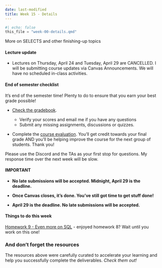 ```yaml
---
date: last-modified
title: Week 15 - Details
---
```


```python
#| echo: false
this_file = "week-00-details.qmd"
```

<!-- overview-block-begin -->

<p class="lead">More on SELECTS and other finishing-up topics</p>
    
<!-- overview-block-end -->

#### Lecture update 

- Lectures on Thursday, April 24 and Tuesday, April 29 are CANCELLED.  I will be submitting course updates
via Canvas Announcements.  We will have no scheduled in-class activities.

#### End of semester checklist

It's end of the semester time! Plenty to do to ensure that you earn your best grade possible!

- [Check the gradebook](https://virginiacommonwealth.instructure.com/courses/113813/gradebook).

	- Verify your scores and email me if you have any questions
	- Submit any missing assignments, discussions or quizzes.

- Complete the [course evaluation](https://virginiacommonwealth.instructure.com/courses/113813/assignments/1081397). You'll get credit towards your final grade AND you'll be helping 
improve the course for the next group of students. Thank you!

Please use the Discord and the TAs as your first stop for questions.  My response time over the next week will be slow.

#### IMPORTANT

* **No late submissions will be accepted.  Midnight, April 29 is the deadline.**

* **Once Canvas closes, it's done. You've still got time to get stuff done!**

* **April 29 is the deadline. No late submissions will be accepted.**


<!-- deliverables-block-begin -->
#### Things to do this week


[Homework 9 - Even more on SQL](https://virginiacommonwealth.instructure.com/courses/113813/assignments/1072349) - enjoyed homework 8? Wait until you work on this one!

<!-- deliverables-block-end -->

<!-- resources-block-begin -->
### And don't forget the resources

The resources above were carefully curated
to accelerate your learning and help you successfully
complete the deliverables.  *Check them out!*
<!-- resources-block-end -->